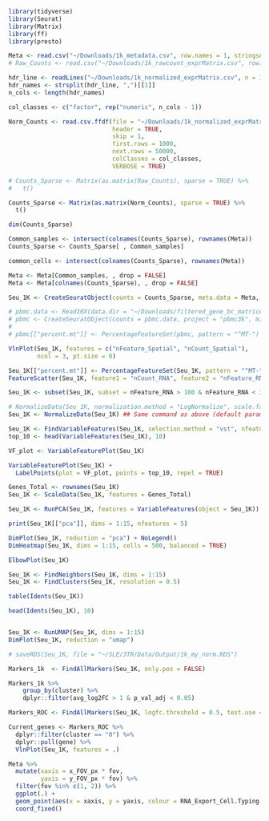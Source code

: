 ```r

library(tidyverse)
library(Seurat)
library(Matrix)
library(ff)
library(presto)

```

```r

Meta <- read.csv("~/Downloads/1k_metadata.csv", row.names = 1, stringsAsFactors = FALSE)
# Raw_Counts <- read.csv("~/Downloads/1k_rawcount_exprMatrix.csv", row.names = 1, stringsAsFactors = FALSE)

hdr_line <- readLines("~/Downloads/1k_normalized_exprMatrix.csv", n = 1)
hdr_names <- strsplit(hdr_line, ",")[[1]]
n_cols <- length(hdr_names) 

col_classes <- c("factor", rep("numeric", n_cols - 1))

Norm_Counts <- read.csv.ffdf(file = "~/Downloads/1k_normalized_exprMatrix.csv", 
                             header = TRUE, 
                             skip = 1,
                             first.rows = 1000, 
                             next.rows = 50000, 
                             colClasses = col_classes, 
                             VERBOSE = TRUE)

# Counts_Sparse <- Matrix(as.matrix(Raw_Counts), sparse = TRUE) %>% 
#   t()

Counts_Sparse <- Matrix(as.matrix(Norm_Counts), sparse = TRUE) %>% 
  t()

dim(Counts_Sparse)

Common_samples <- intersect(colnames(Counts_Sparse), rownames(Meta))
Counts_Sparse <- Counts_Sparse[ , Common_samples]

common_cells <- intersect(colnames(Counts_Sparse), rownames(Meta))

Meta <- Meta[Common_samples, , drop = FALSE]
Meta <- Meta[colnames(Counts_Sparse), , drop = FALSE]

Seu_1K <- CreateSeuratObject(counts = Counts_Sparse, meta.data = Meta, assay = "Spatial", project = "3TR")


```

```r

# pbmc.data <- Read10X(data.dir = "~/Downloads/filtered_gene_bc_matrices/hg19/")
# pbmc <- CreateSeuratObject(counts = pbmc.data, project = "pbmc3k", min.cells = 3, min.features = 200)
# 
# pbmc[["percent.mt"]] <- PercentageFeatureSet(pbmc, pattern = "^MT-")


```


```r

VlnPlot(Seu_1K, features = c("nFeature_Spatial", "nCount_Spatial"), 
        ncol = 3, pt.size = 0)

Seu_1K[["percent.mt"]] <- PercentageFeatureSet(Seu_1K, pattern = "^MT-")
FeatureScatter(Seu_1K, feature1 = "nCount_RNA", feature2 = "nFeature_RNA")

Seu_1K <- subset(Seu_1K, subset = nFeature_RNA > 100 & nFeature_RNA < 3000)

# NormalizeData(Seu_1K, normalization.method = "LogNormalize", scale.factor = 10000) 
Seu_1K <- NormalizeData(Seu_1K) ## Same command as above (default parameters) ##

Seu_1K <- FindVariableFeatures(Seu_1K, selection.method = "vst", nfeatures = 1000)
top_10 <- head(VariableFeatures(Seu_1K), 10)

VF_plot <- VariableFeaturePlot(Seu_1K)

VariableFeaturePlot(Seu_1K) +
  LabelPoints(plot = VF_plot, points = top_10, repel = TRUE)

Genes_Total <- rownames(Seu_1K)
Seu_1K <- ScaleData(Seu_1K, features = Genes_Total)

```


```r

Seu_1K <- RunPCA(Seu_1K, features = VariableFeatures(object = Seu_1K))

print(Seu_1K[["pca"]], dims = 1:15, nfeatures = 5)

DimPlot(Seu_1K, reduction = "pca") + NoLegend()
DimHeatmap(Seu_1K, dims = 1:15, cells = 500, balanced = TRUE)

ElbowPlot(Seu_1K)

```

```r


Seu_1K <- FindNeighbors(Seu_1K, dims = 1:15)
Seu_1K <- FindClusters(Seu_1K, resolution = 0.5)

table(Idents(Seu_1K))

head(Idents(Seu_1K), 10)



```

```r

Seu_1K <- RunUMAP(Seu_1K, dims = 1:15)
DimPlot(Seu_1K, reduction = "umap")

# saveRDS(Seu_1K, file = "~/SLE/3TR/Data/Output/1k_my_norm.RDS")

```

```r

Markers_1k  <- FindAllMarkers(Seu_1K, only.pos = FALSE)

Markers_1k %>% 
    group_by(cluster) %>%
    dplyr::filter(avg_log2FC > 1 & p_val_adj < 0.05) 

Markers_ROC <- FindAllMarkers(Seu_1K, logfc.threshold = 0.5, test.use = "roc")

Current_genes <- Markers_ROC %>% 
  dplyr::filter(cluster == "0") %>% 
  dplyr::pull(gene) %>% 
  VlnPlot(Seu_1K, features = .)

```






```r

Meta %>% 
  mutate(xaxis = x_FOV_px * fov, 
         yaxis = y_FOV_px * fov) %>% 
  filter(fov %in% c(1, 2)) %>% 
  ggplot(.) +
  geom_point(aes(x = xaxis, y = yaxis, colour = RNA_Export_Cell.Typing.InSituType.2_1_clusters)) +
  coord_fixed()

```


```r

```

